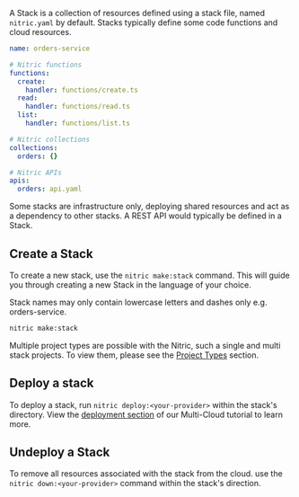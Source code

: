A Stack is a collection of resources defined using a stack file, named `nitric.yaml` by default. Stacks typically define some code functions and cloud resources.

```yaml
name: orders-service

# Nitric functions
functions:
  create:
    handler: functions/create.ts
  read:
    handler: functions/read.ts
  list:
    handler: functions/list.ts

# Nitric collections
collections:
  orders: {}

# Nitric APIs
apis:
  orders: api.yaml
```

Some stacks are infrastructure only, deploying shared resources and act as a dependency to other stacks. A REST API would typically be defined in a Stack.

## Create a Stack

To create a new stack, use the `nitric make:stack` command. This will guide you through creating a new Stack in the language of your choice.

Stack names may only contain lowercase letters and dashes only e.g. orders-service.

```bash
nitric make:stack
```

Multiple project types are possible with the Nitric, such a single and multi stack projects. To view them, please see the [Project Types](/docs/intro/concepts/projects#project-types) section.

## Deploy a stack

To deploy a stack, run `nitric deploy:<your-provider>` within the stack's directory. View the [deployment section](/docs/getting-started/multi-cloud/deploy) of our Multi-Cloud tutorial to learn more.

## Undeploy a Stack

To remove all resources associated with the stack from the cloud. use the `nitric down:<your-provider>` command within the stack's direction.
